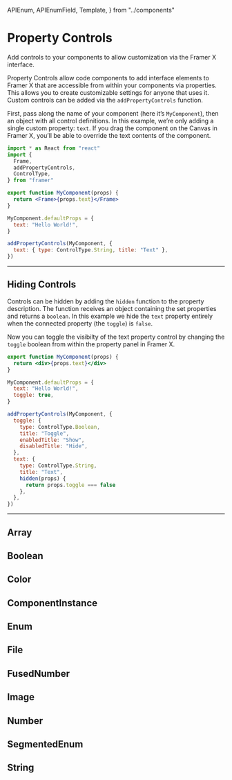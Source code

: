 <!-- 👋 Editing this file? Need help? → https://github.com/framer/api-docs/blob/master/CONTRIBUTING.md -->

  APIEnum,
  APIEnumField,
  Template,
} from "../components"


# Property Controls

<span className="lead">
  Add controls to your components to allow customization via
  the Framer X interface.
</span>

<div>

Property Controls allow code components to add interface elements to Framer X that are accessible from within your components via properties. This allows you to create customizable settings for anyone that uses it. Custom controls can be added via the `addPropertyControls` function.

First, pass along the name of your component (here it’s `MyComponent`), then an object with all control definitions. In this example, we’re only adding a single custom property: `text`. If you drag the component on the Canvas in Framer X, you’ll be able to override the text contents of the component.

</div>

```jsx
import * as React from "react"
import {
  Frame,
  addPropertyControls,
  ControlType,
} from "framer"

export function MyComponent(props) {
  return <Frame>{props.text}</Frame>
}

MyComponent.defaultProps = {
  text: "Hello World!",
}

addPropertyControls(MyComponent, {
  text: { type: ControlType.String, title: "Text" },
})
```

---

## Hiding Controls

<div>

Controls can be hidden by adding the `hidden` function to the property description. The function receives an object containing the set properties and returns a `boolean`. In this example we hide the `text` property entirely when the connected property (the `toggle`) is `false`.

Now you can toggle the visibilty of the text property control by changing the `toggle` boolean from within the property panel in Framer X.

</div>

```jsx
export function MyComponent(props) {
  return <div>{props.text}</div>
}

MyComponent.defaultProps = {
  text: "Hello World!",
  toggle: true,
}

addPropertyControls(MyComponent, {
  toggle: {
    type: ControlType.Boolean,
    title: "Toggle",
    enabledTitle: "Show",
    disabledTitle: "Hide",
  },
  text: {
    type: ControlType.String,
    title: "Text",
    hidden(props) {
      return props.toggle === false
    },
  },
})
```

---

## Array

<APIEnumField name="ControlType.Array" />

## Boolean

<APIEnumField name="ControlType.Boolean" />

## Color

<APIEnumField name="ControlType.Color" />

## ComponentInstance

<APIEnumField name="ControlType.ComponentInstance" />

## Enum

<APIEnumField name="ControlType.Enum" />

## File

<APIEnumField name="ControlType.File" />

## FusedNumber

<APIEnumField name="ControlType.FusedNumber" />

## Image

<APIEnumField name="ControlType.Image" />

## Number

<APIEnumField name="ControlType.Number" />

## SegmentedEnum

<APIEnumField name="ControlType.SegmentedEnum" />

## String

<APIEnumField name="ControlType.String" />
